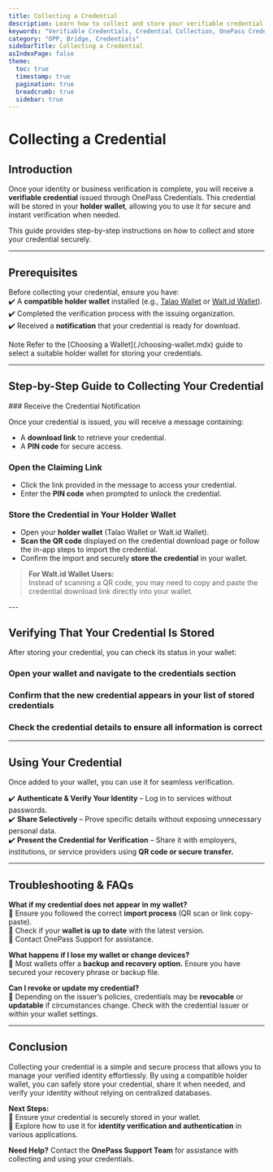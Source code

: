 ```yaml
---
title: Collecting a Credential
description: Learn how to collect and store your verifiable credential securely
keywords: "Verifiable Credentials, Credential Collection, OnePass Credentials, Holder Wallet"
category: "OPP, Bridge, Credentials"
sidebarTitle: Collecting a Credential
asIndexPage: false
theme:
  toc: true
  timestamp: true
  pagination: true
  breadcrumb: true
  sidebar: true
---
```




# Collecting a Credential  

## Introduction  

Once your identity or business verification is complete, you will receive a **verifiable credential** issued through OnePass Credentials. This credential will be stored in your **holder wallet**, allowing you to use it for secure and instant verification when needed.  

This guide provides step-by-step instructions on how to collect and store your credential securely.  

---

## Prerequisites  

Before collecting your credential, ensure you have:  
✔️ A **compatible holder wallet** installed (e.g., [Talao Wallet](https://talao.io/talao-wallet/) or [Walt.id Wallet](https://wallet.walt.id/)).  
✔️ Completed the verification process with the issuing organization.  
✔️ Received a **notification** that your credential is ready for download.  

<Alert className="mt-8" type="info">
  <AlertTitle>Note</AlertTitle>
  <AlertDescription>
    Refer to the [Choosing a Wallet](./choosing-wallet.mdx) guide to select a suitable holder wallet for storing your credentials.
  </AlertDescription>
</Alert>

---

## Step-by-Step Guide to Collecting Your Credential  

<Steps>
### Receive the Credential Notification

Once your credential is issued, you will receive a message containing:  

- A **download link** to retrieve your credential.  
- A **PIN code** for secure access.  

### Open the Claiming Link

- Click the link provided in the message to access your credential.  
- Enter the **PIN code** when prompted to unlock the credential.  

### Store the Credential in Your Holder Wallet

- Open your **holder wallet** (Talao Wallet or Walt.id Wallet).  
- **Scan the QR code** displayed on the credential download page or follow the in-app steps to import the credential.  
- Confirm the import and securely **store the credential** in your wallet.  

> **For Walt.id Wallet Users:**  
> Instead of scanning a QR code, you may need to copy and paste the credential download link directly into your wallet.  
</Steps>
---

## Verifying That Your Credential Is Stored  

After storing your credential, you can check its status in your wallet:  
<Steps>

### Open your wallet and navigate to the credentials section

### Confirm that the **new credential appears** in your list of stored credentials

### Check the **credential details** to ensure all information is correct

</Steps>

---

## Using Your Credential  

Once added to your wallet, you can use it for seamless verification.  

✔️ **Authenticate & Verify Your Identity** – Log in to services without passwords.  
✔️ **Share Selectively** – Prove specific details without exposing unnecessary personal data.  
✔️ **Present the Credential for Verification** – Share it with employers, institutions, or service providers using **QR code or secure transfer.**  

---

## Troubleshooting & FAQs  

**What if my credential does not appear in my wallet?**  
🔹 Ensure you followed the correct **import process** (QR scan or link copy-paste).  
🔹 Check if your **wallet is up to date** with the latest version.  
🔹 Contact OnePass Support for assistance.  

**What happens if I lose my wallet or change devices?**  
🔹 Most wallets offer a **backup and recovery option.** Ensure you have secured your recovery phrase or backup file.  

**Can I revoke or update my credential?**  
🔹 Depending on the issuer’s policies, credentials may be **revocable** or **updatable** if circumstances change. Check with the credential issuer or within your wallet settings.  

---

## Conclusion  

Collecting your credential is a simple and secure process that allows you to manage your verified identity effortlessly. By using a compatible holder wallet, you can safely store your credential, share it when needed, and verify your identity without relying on centralized databases.  

**Next Steps:**  
🔹 Ensure your credential is securely stored in your wallet.  
🔹 Explore how to use it for **identity verification and authentication** in various applications.  

**Need Help?** Contact the **OnePass Support Team** for assistance with collecting and using your credentials.  
